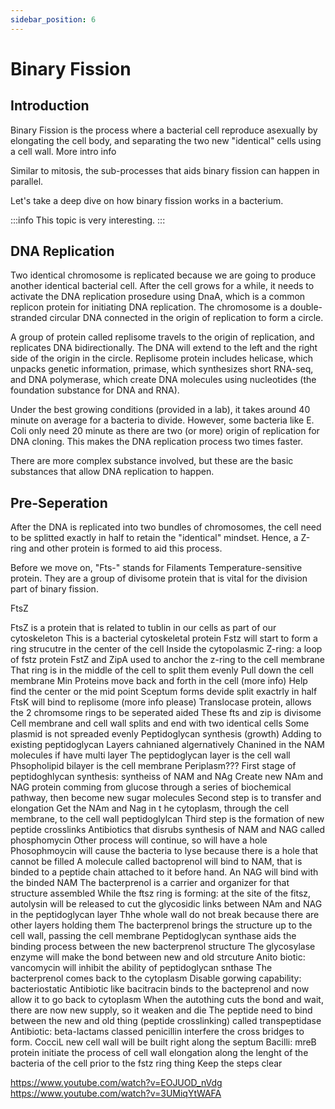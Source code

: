 ```yaml
---
sidebar_position: 6
---
```

# Binary Fission
## Introduction
Binary Fission is the process where a bacterial cell reproduce asexually by elongating the cell body, and separating the two new "identical" cells using a cell wall. More intro info

Similar to mitosis, the sub-processes that aids binary fission can happen in parallel. 

Let's take a deep dive on how binary fission works in a bacterium.

:::info 
This topic is very interesting. 
:::
## DNA Replication
Two identical chromosome is replicated because we are going to produce another identical bacterial cell. After the cell grows for a while, it needs to activate the DNA replication prosedure using DnaA, which is a common replicon protein for initiating DNA replication. The chromosome is a double-stranded circular DNA connected in the origin of replication to form a circle. 

A group of protein called replisome travels to the origin of replication, and replicates DNA bidirectionally. The DNA will extend to the left and the right side of the origin in the circle. Replisome protein includes helicase, which unpacks genetic information, primase, which synthesizes short RNA-seq, and DNA polymerase, which create DNA molecules using nucleotides (the foundation substance for DNA and RNA).  

Under the best growing conditions (provided in a lab), it takes around 40 minute on average for a bacteria to divide. However, some bacteria like E. Coli only need 20 minute as there are two (or more) origin of replication for DNA cloning. This makes the DNA replication process two times faster. 

There are more complex substance involved, but these are the basic substances that allow DNA replication to happen. 

## Pre-Seperation
After the DNA is replicated into two bundles of chromosomes, the cell need to be splitted exactly in half to retain the "identical" mindset. Hence, a Z-ring and other protein is formed to aid this process.

Before we move on, "Fts-" stands for Filaments Temperature-sensitive protein. They are a group of divisome protein that is vital for the division part of binary fission.  

FtsZ 

FtsZ is a protein that is related to tublin in our cells as part of our cytoskeleton 
This is a bacterial cytoskeletal protein
Fstz will start to form a ring strucutre in the center of the cell
Inside the cytopolasmic
Z-ring: a loop of fstz protein
FstZ and ZipA used to anchor the z-ring to the cell membrane
That ring is in the middle of the cell to split them evenly
Pull down the cell membrane
Min Proteins move back and forth in the cell (more info)
Help find the center or the mid point
Sceptum forms devide split exactrly in half
FtsK will bind to replisome (more info please)
Translocase protein, allows the 2 chromsome rings to be seperated aided
These fts and zip is divisome
Cell membrane and cell wall splits and end with two identical cells
Some plasmid is not spreaded evenly
Peptidoglycan synthesis (growth)
Adding to existing peptidoglycan 
Layers cahnianed algernatively
Chanined in the NAM molecules if have multi layer
The peptidoglycan layer is the cell wall
Phsopholipid bilayer is the cell membrane
Periplasm???
First stage of peptidoghlycan synthesis: syntheiss of NAM and NAg
Create new NAm and NAG protein comming from glucose through a series of biochemical pathway, then become new sugar molecules
Second step is to transfer and elongation
Get the NAm and Nag in t he cytoplasm, through the cell membrane, to the cell wall peptidoglylcan
Third step is the formation of new peptide crosslinks
Antibiotics that disrubs synthesis of NAM and NAG called phosphomycin
Other process will continue, so will have a hole
Phosophmoycin will cause the bacteria to lyse because there is a hole that cannot be filled
A molecule called bactoprenol will bind to NAM, that is binded to a peptide chain attached to it before hand.
An NAG will bind with the binded NAM
The bacterprenol is a carrier and organizer for that structure assembled
While the ftsz ring is forming: at the site of the fitsz, autolysin will be released to cut the glycosidic links between NAm and NAG in the peptidoglycan layer
Thhe whole wall do not break because there are other layers holding them
The bacterprenol brings the structure up to the cell wall, passing the cell membrane
Peptidoglycan synthase aids the binding process between the new bacterprenol structure
The glycosylase enzyme will make the bond between new and old strcuture
Anito biotic: vancomycin will inhibit the ability of peptidoglycan snthase
The bacterprenol comes back to the cytoplasm
Disable gorwing capability: bacteriostatic
Antibiotic like bacitracin binds to the bacteprenol and now allow it to go back to cytoplasm 
When the autothing cuts the bond and wait, there are now new supply, so it weaken and die
The peptide need to bind between the new and old thing (peptide crosslinking) called transpeptidase
Antibiotic: beta-lactams classed penicillin interfere the cross bridges to form. 
CocciL new cell wall will be built right along the septum
Bacilli: mreB protein initiate the process of cell wall elongation along the lenght of the bacteria of the cell prior to the fstz ring thing
Keep the steps clear

https://www.youtube.com/watch?v=EOJUOD_nVdg
https://www.youtube.com/watch?v=3UMiqYtWAFA